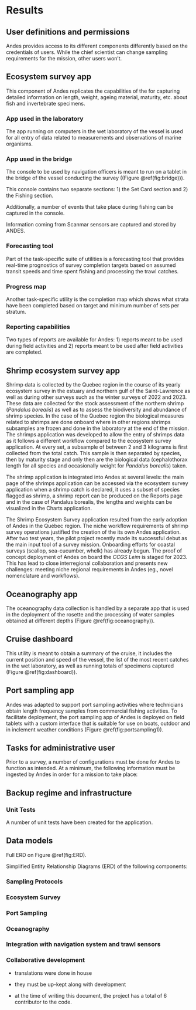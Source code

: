 # Results

## User definitions and permissions
Andes provides access to its different components differently based on the credentials of users. While the chief scientist can change sampling requirements for the mission, other users won't.

## Ecosystem survey app
This component of Andes replicates the capabilities of the \gls{ese} for capturing detailed information on length, weight, ageing material, maturity, etc. about fish and invertebrate specimens. 

### App used in the laboratory
The app running on computers in the wet laboratory of the vessel is used for all entry of data related to measurements and observations of marine organisms.

### App used in the bridge
The console to be used by navigation officers is meant to run on a tablet in the bridge of the vessel conducting the survey ((Figure \@ref(fig:bridge))).

This console contains two separate sections: 1) the Set Card section and 2) the Fishing section.

Additionally, a number of events that take place during fishing can be captured in the console.

Information coming from Scanmar sensors are captured and stored by ANDES.

### Forecasting tool
Part of the task-specific suite of utilities is a forecasting tool that provides real-time prognostics of survey completion targets based on assumed transit speeds and time spent fishing and processing the trawl catches. 

### Progress map
Another task-specific utility is the completion map which shows what strata have been completed based on target and minimum number of sets per stratum.

### Reporting capabilities
Two types of reports are available for Andes: 1) reports meant to be used during field activities and 2) reports meant to be used after field activities are completed.

## Shrimp ecosystem survey app
Shrimp data is collected by the Quebec region in the course of its yearly ecosystem survey in the estuary and northern gulf of the Saint-Lawrence as well as during other surveys such as the winter surveys of 2022 and 2023. These data are collected for the stock assessment of the northern shrimp (*Pandalus borealis*) as well as to assess the biodiversity and abundance of shrimp species. In the case of the Quebec region the biological measures related to shrimps are done onboard where in other regions shrimps subsamples are frozen and done in the laboratory at the end of the mission. The shrimps application was developed to allow the entry of shrimps data as it follows a different workflow compared to the ecosystem survey application. At every set, a subsample of between 2 and 3 kilograms is first collected from the total catch. This sample is then separated by species, then by maturity stage and only then are the biological data (cephalothorax length for all species and occasionally weight for *Pandalus borealis*) taken.

The shrimp application is integrated into Andes at several levels: the main page of the shrimps application can be accessed via the ecosystem survey application when a shrimp catch is declared, it uses a subset of species flagged as shrimp, a shrimp report can be produced on the Reports page and in the case of Pandalus borealis, the lengths and weights can be visualized in the Charts application.

<!-- Quebec participation: Shrimp and others-->
The Shrimp Ecosystem Survey application resulted from the early adoption of Andes in the Québec region.
The niche workflow requirements of shrimp survey operations justified the creation of the its own Andes application.
After two test years, the pilot project recently made its successful debut as the main input tool of a survey mission.
Onboarding efforts for coastal surveys (scallop, sea-cucumber, whelk) has already begun.
The proof of concept deployment of Andes on board the *CCGS Leim* is staged for 2023.
This has lead to close interregional collaboration and presents new challenges: meeting niche regional requirements in Andes (eg., novel nomenclature and workflows).


## Oceanography app
The oceanography data collection is handled by a separate app that is used in the deployment of the rosette and the processing of water samples obtained at different depths  (Figure \@ref(fig:oceanography)).

## Cruise dashboard
This utility is meant to obtain a summary of the cruise, it includes the current position and speed of the vessel, the list of the most recent catches in the wet laboratory, as well as running totals of specimens captured (Figure \@ref(fig:dashboard)).


## Port sampling app
Andes was adapted to support port sampling activities where technicians obtain length frequency samples from commercial fishing activities. To facilitate deployment, the port sampling app of Andes is deployed on field tablets with a custom interface that is suitable for use on boats, outdoor and in inclement weather conditions (Figure \@ref(fig:portsampling1)).


## Tasks for administrative user
Prior to a survey, a number of configurations must be done for Andes to function as intended. At a minimum, the following information must be ingested by Andes in order for a mission to take place:

\begin{enumerate}
\item{Strata polygons}
\item{List of stations}
\item{Species list}
\item{Sampling requirements}
\end{enumerate}


## Backup regime and infrastructure


### Unit Tests

A number of unit tests have been created for the application.


## Data models
Full ERD on Figure \@ref(fig:ERD).

Simplified Entity Relationship Diagrams (ERD) of the following components:

### Sampling Protocols


### Ecosystem Survey


### Port Sampling


### Oceanography



### Integration with navigation system and trawl sensors


### Collaborative development 

- translations were done in house
- they must be up-kept along with development

- at the time of writing this document, the project has a total of 6 contributor to the code.

\newpage

